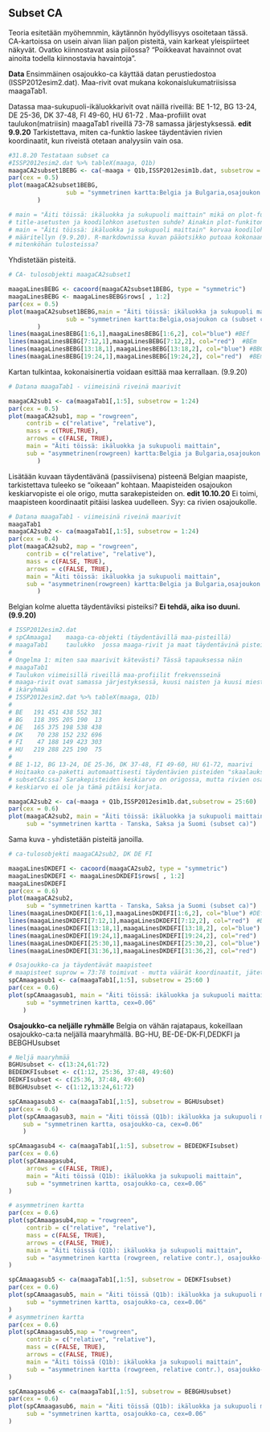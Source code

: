 ## Subset CA

Teoria esitetään myöhemnmin, käytännön hyödyllisyys osoitetaan tässä. CA-kartoissa
on usein aivan liian paljon pisteitä, vain karkeat yleispiirteet näkyvät. Ovatko
kiinnostavat asia piilossa? "Poikkeavat havainnot ovat ainoita todella kiinnostavia
havaintoja".

**Data** Ensimmäinen osajoukko-ca käyttää datan perustiedostoa (ISSP2012esim2.dat).
Maa-rivit ovat mukana kokonaislukumatriisissa maagaTab1.

Datassa maa-sukupuoli-ikäluokkarivit ovat näillä riveillä:
BE 1-12, BG 13-24, DE 25-36, DK 37-48, FI 49-60, HU 61-72 .
Maa-profiilit ovat taulukon(matriisin) maagaTab1 riveillä 73-78 samassa järjestyksessä.
**edit 9.9.20** Tarkistettava, miten ca-funktio laskee täydentävien rivien koordinaatit,
kun riveistä otetaan analyysiin vain osa.

```r
#31.8.20 Testataan subset ca
#ISSP2012esim2.dat %>% tableX(maaga, Q1b)
maagaCA2subset1BEBG <- ca(~maaga + Q1b,ISSP2012esim1b.dat, subsetrow = 1:24)
par(cex = 0.5)
plot(maagaCA2subset1BEBG,
                sub = "symmetrinen kartta:Belgia ja Bulgaria,osajoukon ca (subset ca)"
        )

# main = "Äiti töissä: ikäluokka ja sukupuoli maittain" mikä on plot-funktion
# title-asetusten ja koodilohkon asetusten suhde? Ainakin plot-funkiton
# main = "Äiti töissä: ikäluokka ja sukupuoli maittain" korvaa koodilohkossa
# määritellyn (9.9.20). R-markdownissa kuvan pääotsikko putoaa kokonaan pois,
# mitenköhän tulosteissa?
```

Yhdistetään pisteitä.

```r

# CA- tulosobjekti maagaCA2subset1

maagaLinesBEBG <- cacoord(maagaCA2subset1BEBG, type = "symmetric")
maagaLinesBEBG <- maagaLinesBEBG$rows[ , 1:2]
par(cex = 0.5)
plot(maagaCA2subset1BEBG,main = "Äiti töissä: ikäluokka ja sukupuoli maittain",
                sub = "symmetrinen kartta:Belgia,osajoukon ca (subset ca)"
        )
lines(maagaLinesBEBG[1:6,1],maagaLinesBEBG[1:6,2], col="blue") #BEf
lines(maagaLinesBEBG[7:12,1],maagaLinesBEBG[7:12,2], col="red")  #BEm
lines(maagaLinesBEBG[13:18,1],maagaLinesBEBG[13:18,2], col="blue") #BBGf
lines(maagaLinesBEBG[19:24,1],maagaLinesBEBG[19:24,2], col="red")  #BEm


```


Kartan tulkintaa, kokonaisinertia voidaan esittää maa kerrallaan. (9.9.20)


```r

# Datana maagaTab1 - viimeisinä riveinä maarivit

maagaCA2sub1 <- ca(maagaTab1[,1:5], subsetrow = 1:24)
par(cex = 0.5)
plot(maagaCA2sub1, map = "rowgreen",
     contrib = c("relative", "relative"),
     mass = c(TRUE,TRUE),
     arrows = c(FALSE, TRUE),
     main = "Äiti töissä: ikäluokka ja sukupuoli maittain",
     sub = "asymmetrinen(rowgreen) kartta:Belgia ja Bulgaria,osajoukon ca (subset ca)"
        )
```

Lisätään kuvaan täydentävänä (passiivisena) pisteenä Belgian maapiste, tarkistettava
tuleeko se "oikeaan" kohtaan. Maapisteiden osajoukon keskiarvopiste ei ole origo,
mutta sarakepisteiden on. **edit 10.10.20** Ei toimi, maapisteen koordinaatit pitäisi 
laskea uudelleen. Syy: ca rivien osajoukolle.

```r

# Datana maagaTab1 - viimeisinä riveinä maarivit
maagaTab1
maagaCA2sub2 <- ca(maagaTab1[,1:5], subsetrow = 1:24)
par(cex = 0.4)
plot(maagaCA2sub2, map = "rowgreen",
     contrib = c("relative", "relative"),
     mass = c(FALSE, TRUE),
     arrows = c(FALSE, TRUE),
     main = "Äiti töissä: ikäluokka ja sukupuoli maittain",
     sub = "asymmetrinen(rowgreen) kartta:Belgia ja Bulgaria,osajoukon ca"
        )
```

Belgian kolme aluetta täydentäviksi pisteiksi? **Ei tehdä, aika iso duuni.(9.9.20)**

```r
# ISSP2012esim2.dat
# spCAmaaga1    maaga-ca-objekti (täydentävillä maa-pisteillä)
# maagaTab1     taulukko  jossa maaga-rivit ja maat täydentävinä pisteinä
#
# Ongelma 1: miten saa maarivit kätevästi? Tässä tapauksessa näin
# maagaTab1
# Taulukon viimeisillä riveillä maa-profiilit frekvensseinä
# maaga-rivit ovat samassa järjestyksessä, kuusi naisten ja kuusi miesten
# ikäryhmää
# ISSP2012esim2.dat %>% tableX(maaga, Q1b)
#
# BE   191 451 438 552 381
# BG   118 395 205 190  13
# DE   165 375 198 538 438
# DK    70 238 152 232 696
# FI    47 188 149 423 303
# HU   219 288 225 190  75
#
# BE 1-12, BG 13-24, DE 25-36, DK 37-48, FI 49-60, HU 61-72, maarivi
# Hoitaako ca-paketti automaattisesti täydentävien pisteiden "skaalauksen
# subsetCA:ssa? Sarakepisteiden keskiarvo on origossa, mutta rivien osajoukon
# keskiarvo ei ole ja tämä pitäisi korjata.

maagaCA2sub2 <- ca(~maaga + Q1b,ISSP2012esim1b.dat,subsetrow = 25:60)
par(cex = 0.6)
plot(maagaCA2sub2, main = "Äiti töissä: ikäluokka ja sukupuoli maittain",
     sub = "symmetrinen kartta - Tanska, Saksa ja Suomi (subset ca)")

```
Sama kuva - yhdistetään pisteitä janoilla.

```r
# ca-tulosobjekti maagaCA2sub2, DK DE FI

maagaLinesDKDEFI <- cacoord(maagaCA2sub2, type = "symmetric")
maagaLinesDKDEFI <- maagaLinesDKDEFI$rows[ , 1:2]
maagaLinesDKDEFI
par(cex = 0.6)
plot(maagaCA2sub2, 
     sub = "symmetrinen kartta - Tanska, Saksa ja Suomi (subset ca)")
lines(maagaLinesDKDEFI[1:6,1],maagaLinesDKDEFI[1:6,2], col="blue") #DEf
lines(maagaLinesDKDEFI[7:12,1],maagaLinesDKDEFI[7:12,2], col="red")  #DEm
lines(maagaLinesDKDEFI[13:18,1],maagaLinesDKDEFI[13:18,2], col="blue") #DKf
lines(maagaLinesDKDEFI[19:24,1],maagaLinesDKDEFI[19:24,2], col="red")  #DKm
lines(maagaLinesDKDEFI[25:30,1],maagaLinesDKDEFI[25:30,2], col="blue") #FIf
lines(maagaLinesDKDEFI[31:36,1],maagaLinesDKDEFI[31:36,2], col="red")  #FIm


```



```r
# Osajoukko-ca ja täydentävät maapisteet
# maapisteet suprow = 73:78 toimivat - mutta väärät koordinaatit, jätetään pois (10.10.20)
spCAmaagasub1 <- ca(maagaTab1[,1:5], subsetrow = 25:60 )
par(cex = 0.6)
plot(spCAmaagasub1, main = "Äiti töissä: ikäluokka ja sukupuoli maittain 2",
     sub = "symmetrinen kartta, cex=0.06"
    )

```

**Osajoukko-ca neljälle ryhmälle**
Belgia on vähän rajatapaus, kokeillaan osajoukko-ca:ta neljällä maaryhmällä.
BG-HU, BE-DE-DK-FI,DEDKFI ja BEBGHUsubset

```r
# Neljä maaryhmää
BGHUsubset <- c(13:24,61:72)
BEDEDKFIsubset <- c(1:12, 25:36, 37:48, 49:60)
DEDKFIsubset <- c(25:36, 37:48, 49:60)
BEBGHUsubset <- c(1:12,13:24,61:72)

spCAmaagasub3 <- ca(maagaTab1[,1:5], subsetrow = BGHUsubset)
par(cex = 0.6)
plot(spCAmaagasub3, main = "Äiti töissä (Q1b): ikäluokka ja sukupuoli maittain",
    sub = "symmetrinen kartta, osajoukko-ca, cex=0.06"
    )

```

```r
spCAmaagasub4 <- ca(maagaTab1[,1:5], subsetrow = BEDEDKFIsubset)
par(cex = 0.6)
plot(spCAmaagasub4,
     arrows = c(FALSE, TRUE),
     main = "Äiti töissä (Q1b): ikäluokka ja sukupuoli maittain",
     sub = "symmetrinen kartta, osajoukko-ca, cex=0.06"
)

# asymmetrinen kartta
par(cex = 0.6)
plot(spCAmaagasub4,map = "rowgreen",
     contrib = c("relative", "relative"),
     mass = c(FALSE, TRUE),
     arrows = c(FALSE, TRUE),
     main = "Äiti töissä (Q1b): ikäluokka ja sukupuoli maittain",
     sub = "asymmetrinen kartta (rowgreen, relative contr.), osajoukko-ca, cex=0.06"
)

```

```r
spCAmaagasub5 <- ca(maagaTab1[,1:5], subsetrow = DEDKFIsubset)
par(cex = 0.6)
plot(spCAmaagasub5, main = "Äiti töissä (Q1b): ikäluokka ja sukupuoli maittain",
     sub = "symmetrinen kartta, osajoukko-ca, cex=0.06"
)
# asymmetrinen kartta
par(cex = 0.6)
plot(spCAmaagasub5,map = "rowgreen",
     contrib = c("relative", "relative"),
     mass = c(FALSE, TRUE),
     arrows = c(FALSE, TRUE),
     main = "Äiti töissä (Q1b): ikäluokka ja sukupuoli maittain",
     sub = "asymmetrinen kartta (rowgreen, relative contr.), osajoukko-ca, cex=0.06"
)
```

```r
spCAmaagasub6 <- ca(maagaTab1[,1:5], subsetrow = BEBGHUsubset)
par(cex = 0.6)
plot(spCAmaagasub6, main = "Äiti töissä (Q1b): ikäluokka ja sukupuoli maittain",
     sub = "symmetrinen kartta, osajoukko-ca, cex=0.06"
)
```
